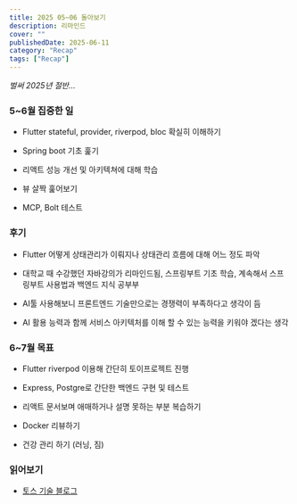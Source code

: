 ```yaml
---
title: 2025 05~06 돌아보기
description: 리마인드
cover: ""
publishedDate: 2025-06-11
category: "Recap"
tags: ["Recap"]
---
```


_벌써 2025년 절반..._

### 5~6월 집중한 일

- Flutter stateful, provider, riverpod, bloc 확실히 이해하기

- Spring boot 기초 훑기

- 리액트 성능 개선 및 아키텍쳐에 대해 학습

- 뷰 살짝 훑어보기

- MCP, Bolt 테스트

### 후기

- Flutter 어떻게 상태관리가 이뤄지나 상태관리 흐름에 대해 어느 정도 파악

- 대학교 때 수강했던 자바강의가 리마인드됨, 스프링부트 기초 학습, 계속해서 스프링부트 사용법과 백엔드 지식 공부부

- AI툴 사용해보니 프론트엔드 기술만으로는 경쟁력이 부족하다고 생각이 듬

- AI 활용 능력과 함께 서비스 아키텍처를 이해 할 수 있는 능력을 키워야 겠다는 생각

### 6~7월 목표

- Flutter riverpod 이용해 간단히 토이프로젝트 진행

- Express, Postgre로 간단한 백엔드 구현 및 테스트

- 리액트 문서보며 애매하거나 설명 못하는 부분 복습하기

- Docker 리뷰하기

- 건강 관리 하기 (러닝, 짐)

### 읽어보기

- [토스 기술 블로그](https://frontend-fundamentals.com/code-quality/code/)
